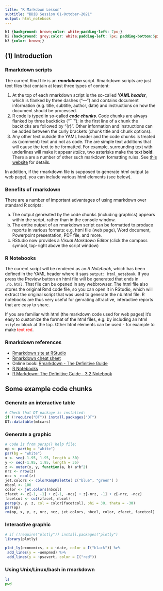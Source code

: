 ```yaml
---
title: "R Markdown Lesson"
subtitle: "BDiB Session 01-October-2021"
output: html_notebook
---
```


```css
h1 {background: brown;color: white;padding-left: 7px;}
h2 {background: grey;color: white;padding-left: 7px; padding-bottom:5px;}
h3 {color: brown;}
```


## (1) Introduction  
### Rmarkdown scripts  
The current Rmd file is an ***rmarkdown*** script. Rmarkdown scripts are just text files that contain at least three types of content:  

1. At the top of each rmarkdown script is the so-called ***YAML header***, which is flanked by three dashes ("---") and contains document information (e.g. title, subtitle, author, date) and instructions on how the document should be processed.  
2. R code is typed in so-called ***code chunks***. Code chunks are always flanked by three backticks ("```"); in the first line of a chunk the backticks are followed by "{r}". Other information and instructions can be added between the curly brackets (chunk title and chunk options).  
3. Any other text outside the YAML header and the code chunks is treated as (comment) text and not as code. The are simple text additions that will cause the text to be formatted. For example, surrounding text with underlines will make it appear _italics_, two asterisks make the text **bold**. There a are a number of other such markdown formatting rules. See [this website](https://rmarkdown.rstudio.com/authoring_basics.html) for details.  

In addition, if the rmarkdown file is supposed to generate html output (a web page), you can include various html elements (see below).  

### Benefits of rmarkdown  
There are a number of important advantages of using rmarkdown over standard R scripts:  

a. The output genreated by the code chunks (including graphics) appears within the script, rather than in the console window.  
b. The entire output of an rmarkdown script can be formatted to produce reports in various formats: e.g. html file (web page), Word document, Powerpoint presentation, PDF file, and more.  
c. RStudio now provides a _Visual Markdown Editor_ (click the compass symbol, top-right above the script window)  

### R Notebooks  
The current script will be rendered as an _R Notebook_, which has been defined in the YAML header where it says `output: html_notebook`. If you press the Preview button an html file will be generated that ends in `.nb.html`. That file can be opened in any webbrowser. The html file also stores the original Rmd code file, so you can open it in RStudio, which will extract the original script that was used to generate the nb.html file. R notebooks are thus very useful for genrating attractive, interactive reports that are easy to share.  

If you are familiar with html (the markdown code used for web pages) it's easy to customize the format of the html files, e.g. by including an html `<style>` block at the top. Other html elements can be used - for example to make <span style="color:red">text red</span>. 

### Rmarkdown references  

* [Rmarkdown site at RStudio](https://rmarkdown.rstudio.com/)  
* [Rmarkdown cheat sheet](https://rmarkdown.rstudio.com/lesson-15.html)  
* Online book: [Rmarkdown - The Definitive Guide](https://bookdown.org/yihui/rmarkdown/)  
* [R Notebooks](https://rmarkdown.rstudio.com/lesson-10.html)  
* [R Markdown: The Definitive Guide - 3.2 Notebook](https://bookdown.org/yihui/rmarkdown/notebook.html)

## Some example code chunks  

### Generate an interactive table  
```r
# Check that DT package is installed:
if (!require("DT")) install.packages("DT")
DT::datatable(mtcars)
```

### Generate a graphic  
```r
# Code is from persp() help file:
op <- par(bg = "white")
par(bg = "white")
x <- seq(-1.95, 1.95, length = 30)
y <- seq(-1.95, 1.95, length = 35)
z <- outer(x, y, function(a, b) a*b^2)
nrz <- nrow(z)
ncz <- ncol(z)
jet.colors <- colorRampPalette( c("blue", "green") )
nbcol <- 100
color <- jet.colors(nbcol)
zfacet <- z[-1, -1] + z[-1, -ncz] + z[-nrz, -1] + z[-nrz, -ncz]
facetcol <- cut(zfacet, nbcol)
persp(x, y, z, col = color[facetcol], phi = 30, theta = -30)
par(op)
rm(op, x, y, z, nrz, ncz, jet.colors, nbcol, color, zfacet, facetcol)
```

### Interactive graphic  
```r
# if (!require("plotly")) install.packages("plotly")
library(plotly)

plot_ly(economics, x = ~date, color = I("black")) %>%
 add_lines(y = ~uempmed) %>%
 add_lines(y = ~psavert, color = I("red"))
```
### Using Unix/Linux/bash in rmarkdown
```bash
ls
pwd
```

